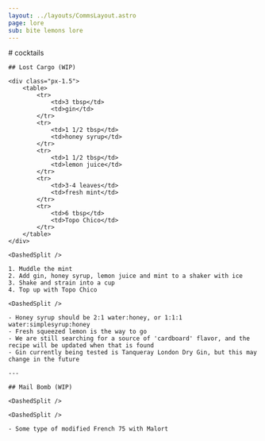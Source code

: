 ```yaml
---
layout: ../layouts/CommsLayout.astro
page: lore
sub: bite lemons lore
---
```


<Section>
    <div class="bg-lmn-blue">
        # cocktails
    </div>

    ## Lost Cargo (WIP)

    <div class="px-1.5">
        <table>
            <tr>
                <td>3 tbsp</td>
                <td>gin</td>
            </tr>
            <tr>
                <td>1 1/2 tbsp</td>
                <td>honey syrup</td>
            </tr>
            <tr>
                <td>1 1/2 tbsp</td>
                <td>lemon juice</td>
            </tr>
            <tr>
                <td>3-4 leaves</td>
                <td>fresh mint</td>
            </tr>
            <tr>
                <td>6 tbsp</td>
                <td>Topo Chico</td>
            </tr>
        </table>  
    </div>

    <DashedSplit />

    1. Muddle the mint
    2. Add gin, honey syrup, lemon juice and mint to a shaker with ice
    3. Shake and strain into a cup
    4. Top up with Topo Chico  

    <DashedSplit />

    - Honey syrup should be 2:1 water:honey, or 1:1:1 water:simplesyrup:honey  
    - Fresh squeezed lemon is the way to go
    - We are still searching for a source of 'cardboard' flavor, and the recipe will be updated when that is found
    - Gin currently being tested is Tanqueray London Dry Gin, but this may change in the future

    ---

    ## Mail Bomb (WIP)

    <DashedSplit />

    <DashedSplit />

    - Some type of modified French 75 with Malort
</Section>
